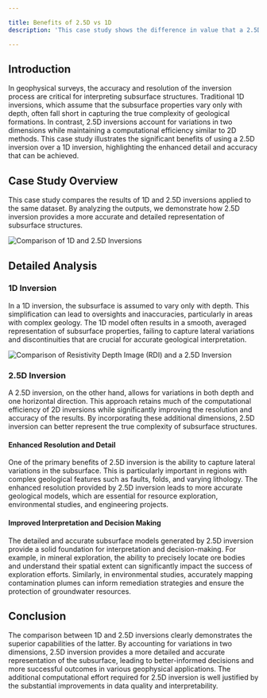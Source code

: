 ```yaml
---

title: Benefits of 2.5D vs 1D
description: 'This case study shows the difference in value that a 2.5D inversion can provide vs a 1D inversion from the same data.'

---
```


## Introduction

In geophysical surveys, the accuracy and resolution of the inversion process are critical for interpreting subsurface structures. Traditional 1D inversions, which assume that the subsurface properties vary only with depth, often fall short in capturing the true complexity of geological formations. In contrast, 2.5D inversions account for variations in two dimensions while maintaining a computational efficiency similar to 2D methods. This case study illustrates the significant benefits of using a 2.5D inversion over a 1D inversion, highlighting the enhanced detail and accuracy that can be achieved.

## Case Study Overview

This case study compares the results of 1D and 2.5D inversions applied to the same dataset. By analyzing the outputs, we demonstrate how 2.5D inversion provides a more accurate and detailed representation of subsurface structures.

<Frame caption="1D vs 2.5D Inversion">
  <img src="/images/1d.png" alt="Comparison of 1D and 2.5D Inversions" />
</Frame>

## Detailed Analysis

### 1D Inversion

In a 1D inversion, the subsurface is assumed to vary only with depth. This simplification can lead to oversights and inaccuracies, particularly in areas with complex geology. The 1D model often results in a smooth, averaged representation of subsurface properties, failing to capture lateral variations and discontinuities that are crucial for accurate geological interpretation.

<Frame caption="2.5D vs RDI">
  <img src="/images/rdi.png" alt="Comparison of Resistivity Depth Image (RDI) and a 2.5D Inversion" />
</Frame>

### 2.5D Inversion

A 2.5D inversion, on the other hand, allows for variations in both depth and one horizontal direction. This approach retains much of the computational efficiency of 2D inversions while significantly improving the resolution and accuracy of the results. By incorporating these additional dimensions, 2.5D inversion can better represent the true complexity of subsurface structures.

#### Enhanced Resolution and Detail

One of the primary benefits of 2.5D inversion is the ability to capture lateral variations in the subsurface. This is particularly important in regions with complex geological features such as faults, folds, and varying lithology. The enhanced resolution provided by 2.5D inversion leads to more accurate geological models, which are essential for resource exploration, environmental studies, and engineering projects.

#### Improved Interpretation and Decision Making

The detailed and accurate subsurface models generated by 2.5D inversion provide a solid foundation for interpretation and decision-making. For example, in mineral exploration, the ability to precisely locate ore bodies and understand their spatial extent can significantly impact the success of exploration efforts. Similarly, in environmental studies, accurately mapping contamination plumes can inform remediation strategies and ensure the protection of groundwater resources.

## Conclusion

The comparison between 1D and 2.5D inversions clearly demonstrates the superior capabilities of the latter. By accounting for variations in two dimensions, 2.5D inversion provides a more detailed and accurate representation of the subsurface, leading to better-informed decisions and more successful outcomes in various geophysical applications. The additional computational effort required for 2.5D inversion is well justified by the substantial improvements in data quality and interpretability.